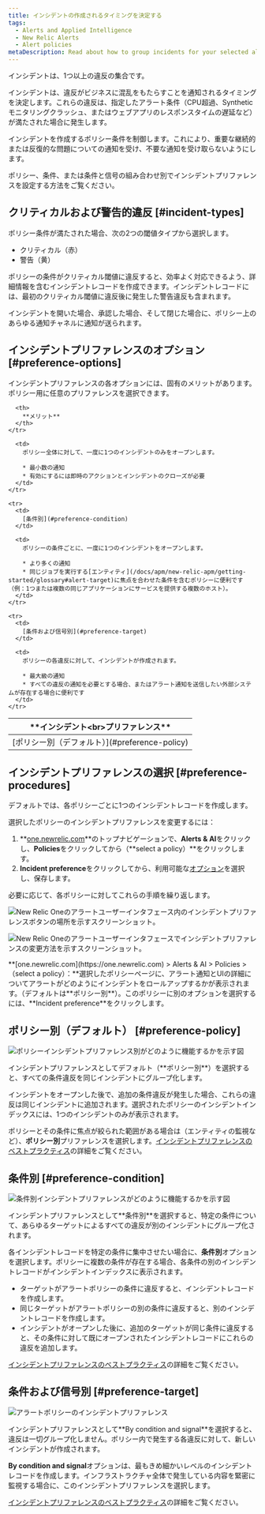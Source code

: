 ```yaml
---
title: インシデントの作成されるタイミングを決定する
tags:
  - Alerts and Applied Intelligence
  - New Relic Alerts
  - Alert policies
metaDescription: Read about how to group incidents for your selected alert policy and select your incident preference. The default is "by policy."
---
```


インシデントは、1つ以上の違反の集合です。

インシデントは、違反がビジネスに混乱をもたらすことを通知されるタイミングを決定します。これらの違反は、指定したアラート条件（CPU超過、Syntheticモニタリングクラッシュ、またはウェブアプリのレスポンスタイムの遅延など）が満たされた場合に発生します。

インシデントを作成するポリシー条件を制御します。これにより、重要な継続的または反復的な問題についての通知を受け、不要な通知を受け取らないようにします。

ポリシー、条件、または条件と信号の組み合わせ別でインシデントプリファレンスを設定する方法をご覧ください。

## クリティカルおよび警告的違反 [#incident-types]

ポリシー条件が満たされた場合、次の2つの閾値タイプから選択します。

* クリティカル（赤）
* 警告（黄）

ポリシーの条件がクリティカル閾値に違反すると、効率よく対応できるよう、詳細情報を含むインシデントレコードを作成できます。インシデントレコードには、最初のクリティカル閾値に違反後に発生した警告違反も含まれます。

インシデントを開いた場合、承認した場合、そして閉じた場合に、ポリシー上のあらゆる通知チャネルに通知が送られます。

## インシデントプリファレンスのオプション [#preference-options]

インシデントプリファレンスの各オプションには、固有のメリットがあります。ポリシー用に任意のプリファレンスを選択できます。

<table>
  <thead>
    <tr>
      <th width={200}>
        **インシデント&lt;br>プリファレンス**
      </th>

      <th>
        **メリット**
      </th>
    </tr>
  </thead>

  <tbody>
    <tr>
      <td>
        [ポリシー別（デフォルト）](#preference-policy)
      </td>

      <td>
        ポリシー全体に対して、一度に1つのインシデントのみをオープンします。

        * 最小数の通知
        * 有効にするには即時のアクションとインシデントのクローズが必要
      </td>
    </tr>

    <tr>
      <td>
        [条件別](#preference-condition)
      </td>

      <td>
        ポリシーの条件ごとに、一度に1つのインシデントをオープンします。

        * より多くの通知
        * 同じジョブを実行する[エンティティ](/docs/apm/new-relic-apm/getting-started/glossary#alert-target)に焦点を合わせた条件を含むポリシーに便利です（例：1つまたは複数の同じアプリケーションにサービスを提供する複数のホスト）。
      </td>
    </tr>

    <tr>
      <td>
        [条件および信号別](#preference-target)
      </td>

      <td>
        ポリシーの各違反に対して、インシデントが作成されます。

        * 最大級の通知
        * すべての違反の通知を必要とする場合、またはアラート通知を送信したい外部システムが存在する場合に便利です
      </td>
    </tr>
  </tbody>
</table>

## インシデントプリファレンスの選択 [#preference-procedures]

デフォルトでは、各ポリシーごとに1つのインシデントレコードを作成します。

選択したポリシーのインシデントプリファレンスを変更するには：

1. **[one.newrelic.com](https://one.newrelic.com/ "新しいウィンドウにリンクが開きます。")**のトップナビゲーションで、**Alerts & AI**をクリックし、**Policies**をクリックしてから（**select a policy）**をクリックします。
2. **Incident preference**をクリックしてから、利用可能な[オプション](#preference-options)を選択し、保存します。

必要に応じて、各ポリシーに対してこれらの手順を繰り返します。

![New Relic Oneのアラートユーザーインタフェース内のインシデントプリファレンスボタンの場所を示すスクリーンショット。](./images/incident-preference-UI.png "New Relic Oneのアラートユーザーインタフェース内のインシデントプリファレンスボタンの場所を示すスクリーンショット。")

![New Relic Oneのアラートユーザーインタフェースでインシデントプリファレンスの変更方法を示すスクリーンショット。](./images/incident-preference-options.png "New Relic Oneのアラートユーザーインタフェースでインシデントプリファレンスの変更方法を示すスクリーンショット。")

<figcaption>
  **[one.newrelic.com](https://one.newrelic.com) > Alerts & AI > Policies >（select a policy）：**選択したポリシーページに、アラート通知とUIの詳細についてアラートがどのようにインシデントをロールアップするかが表示されます。（デフォルトは**ポリシー別**）。このポリシーに別のオプションを選択するには、**Incident preference**をクリックします。
</figcaption>

## ポリシー別（デフォルト） [#preference-policy]

![ポリシーインシデントプリファレンス別がどのように機能するかを示す図](./images/by-policy.svg "ポリシーインシデントプリファレンス別がどのように機能するかを示す図")

<figcaption>
  インシデントプリファレンスとしてデフォルト（**ポリシー別**）を選択すると、すべての条件違反を同じインシデントにグループ化します。
</figcaption>

インシデントをオープンした後で、追加の条件違反が発生した場合、これらの違反は同じインシデントに追加されます。選択されたポリシーのインシデントインデックスには、1つのインシデントのみが表示されます。

ポリシーとその条件に焦点が絞られた範囲がある場合は（エンティティの監視など）、**ポリシー別**プリファレンスを選択します。[インシデントプリファレンスのベストプラクティス](/docs/new-relic-solutions/best-practices-guides/alerts-applied-intelligence/alerts-best-practices/#incident-practices)の詳細をご覧ください。

## 条件別 [#preference-condition]

![条件別インシデントプリファレンスがどのように機能するかを示す図](./images/by-condition.svg "条件別インシデントプリファレンスがどのように機能するかを示す図")

<figcaption>
  インシデントプリファレンスとして**条件別**を選択すると、特定の条件について、あらゆるターゲットによるすべての違反が別のインシデントにグループ化されます。
</figcaption>

各インシデントレコードを特定の条件に集中させたい場合に、**条件別**オプションを選択します。ポリシーに複数の条件が存在する場合、各条件の別のインシデントレコードがインシデントインデックスに表示されます。

* ターゲットがアラートポリシーの条件に違反すると、インシデントレコードを作成します。
* 同じターゲットがアラートポリシーの別の条件に違反すると、別のインシデントレコードを作成します。
* インシデントがオープンした後に、追加のターゲットが同じ条件に違反すると、その条件に対して既にオープンされたインシデントレコードにこれらの違反を追加します。

[インシデントプリファレンスのベストプラクティス](/docs/new-relic-solutions/best-practices-guides/alerts-applied-intelligence/alerts-best-practices/#incident-practices)の詳細をご覧ください。

## 条件および信号別 [#preference-target]

![アラートポリシーのインシデントプリファレンス](./images/by-signal.svg "アラートポリシーのインシデントプリファレンス")

<figcaption>
  インシデントプリファレンスとして**By condition and signal**を選択すると、違反は一切グループ化しません。ポリシー内で発生する各違反に対して、新しいインシデントが作成されます。
</figcaption>

**By condition and signal**オプションは、最もきめ細かいレベルのインシデントレコードを作成します。インフラストラクチャ全体で発生している内容を緊密に監視する場合に、このインシデントプリファレンスを選択します。

[インシデントプリファレンスのベストプラクティス](/docs/new-relic-solutions/best-practices-guides/alerts-applied-intelligence/alerts-best-practices/#incident-practices)の詳細をご覧ください。